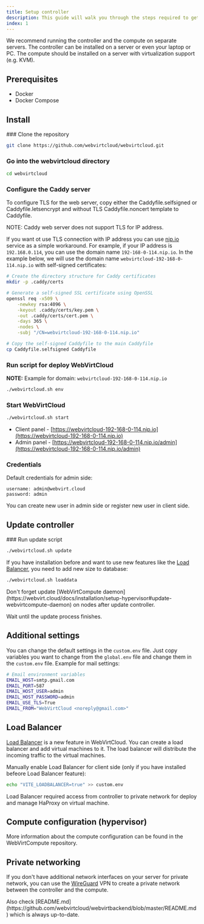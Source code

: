 ```yaml
---
title: Setup controller
description: This guide will walk you through the steps required to get your cloud platform up and running quickly. Whether you're a seasoned system administrator or a first-time user, this guide is designed to make the installation process as smooth as possible.
index: 1
---
```


<Note title="Recommended setup">
  We recommend running the controller and the compute on separate servers. The controller
  can be installed on a server or even your laptop or PC. The compute should be installed
  on a server with virtualization support (e.g. KVM).
</Note>

## Prerequisites

- Docker
- Docker Compose

## Install

<Steps>
### Clone the repository

```bash
git clone https://github.com/webvirtcloud/webvirtcloud.git
```

### Go into the webvirtcloud directory

```bash
cd webvirtcloud
```

### Configure the Caddy server

To configure TLS for the web server, copy either the Caddyfile.selfsigned or Caddyfile.letsencrypt and without TLS Caddyfile.noncert template to Caddyfile.

NOTE: Caddy web server does not support TLS for IP address.

If you want ot use TLS connection with IP address you can use [nip.io](https://nip.io) service as a simple workaround. For example, if your IP address is `192.168.0.114`, you can use the domain name `192-168-0-114.nip.io`. In the example below, we will use the domain name `webvirtcloud-192-168-0-114.nip.io` with self-signed certificates:

```bash
# Create the directory structure for Caddy certificates
mkdir -p .caddy/certs

# Generate a self-signed SSL certificate using OpenSSL
openssl req -x509 \
    -newkey rsa:4096 \
    -keyout .caddy/certs/key.pem \
    -out .caddy/certs/cert.pem \
    -days 365 \
    -nodes \
    -subj "/CN=webvirtcloud-192-168-0-114.nip.io"

# Copy the self-signed Caddyfile to the main Caddyfile
cp Caddyfile.selfsigned Caddyfile
```

### Run script for deploy WebVirtCloud
**NOTE:** Example for domain: `webvirtcloud-192-168-0-114.nip.io`

```bash
./webvirtcloud.sh env
```

### Start WebVirtCloud

```bash
./webvirtcloud.sh start
```

- Client panel - [https://webvirtcloud-192-168-0-114.nip.io](https://webvirtcloud-192-168-0-114.nip.io)
- Admin panel - [https://webvirtcloud-192-168-0-114.nip.io/admin](https://webvirtcloud-192-168-0-114.nip.io/admin)

### Credentials

Default credentials for admin side:
```
username: admin@webvirt.cloud
password: admin
```
You can create new user in admin side or register new user in client side.
</Steps>

## Update controller

<Steps>
### Run update script

```bash
./webvirtcloud.sh update
```
If you have installation before and want to use new features like the [Load Balancer](https://webvirt.cloud/blog/new-feature-load-balancer), you need to add new size to database:
```bash
./webvirtcloud.sh loaddata
```

<Note title="Warning">
  Don't forget update [WebVirtCompute daemon](https://webvirt.cloud/docs/installation/setup-hypervisor#update-webvirtcompute-daemon) on nodes after update controller.
</Note>

Wait until the update process finishes.

</Steps>

## Additional settings

You can change the default settings in the `custom.env` file. Just copy variables you want to change from the `global.env` file and change them in the `custom.env` file. Example for mail settings:

```bash
# Email environment variables
EMAIL_HOST=smtp.gmail.com
EMAIL_PORT=587
EMAIL_HOST_USER=admin
EMAIL_HOST_PASSWORD=admin
EMAIL_USE_TLS=True
EMAIL_FROM="WebVirtCloud <noreply@gmail.com>"
```

## Load Balancer
[Load Balancer](https://webvirt.cloud/blog/new-feature-load-balancer) is a new feature in WebVirtCloud. You can create a load balancer and add virtual machines to it. The load balancer will distribute the incoming traffic to the virtual machines.

Manually enable Load Balancer for client side (only if you have installed befeore Load Balancer feature):
```bash
echo "VITE_LOADBALANCER=true" >> custom.env
```
<Note title="Important">
Load Balancer required access from controller to private network for deploy and manage HaProxy on virtual machine.
</Note>

## Compute configuration (hypervisor)
More information about the compute configuration can be found in the WebVirtCompute repository.

## Private networking
If you don't have additional network interfaces on your server for private network, you can use the [WireGuard](https://www.wireguard.com/) VPN to create a private network between the controller and the compute.

<Note title="Warning">
  Also check [README.md](https://github.com/webvirtcloud/webvirtbackend/blob/master/README.md) which is always up-to-date.
</Note>
